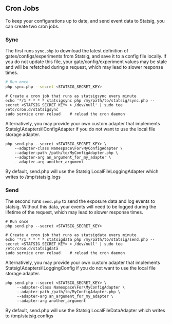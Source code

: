 ## Cron Jobs

To keep your configurations up to date, and send event data to Statsig, you can create two cron jobs.

### Sync

The first runs `sync.php` to download the latest definition of gates/configs/experiments from Statsig, and save it to a config file locally.
If you do not update this file, your gate/config/experiment values may be stale and will be refetched during a request, which may lead to slower response times.

```sh
# Run once
php sync.php --secret <STATSIG_SECRET_KEY>
```

```shell
# Create a cron job that runs as statsigsync every minute
echo '*/1 * * * * statsigsync php /my/path/to/statsig/sync.php --secret <STATSIG_SECRET_KEY> > /dev/null' | sudo tee /etc/cron.d/statsigsync
sudo service cron reload    # reload the cron daemon
```

Alternatively, you may provide your own custom adapter that implements Statsig\Adapters\IConfigAdapter if you do not want to use the local file storage adapter.

```shell
php send.php --secret <STATSIG_SECRET_KEY> \
    --adapter-class Namespace\For\MyConfigAdapter \
    --adapter-path /path/to/MyConfigAdapter.php \
    --adapter-arg an_argument_for_my_adapter \
    --adapter-arg another_argument
```

By default, send.php will use the Statsig LocalFileLoggingAdapter which writes to /tmp/statsig.logs

### Send

The second runs `send.php` to send the exposure data and log events to statsig. Without this data, your events will need to be logged during the lifetime of the request, which may lead to slower response times.

```shell
# Run once
php send.php --secret <STATSIG_SECRET_KEY>
```

```shell
# Create a cron job that runs as statsigdata every minute
echo '*/1 * * * * statsigdata php /my/path/to/statsig/send.php --secret <STATSIG_SECRET_KEY> > /dev/null' | sudo tee /etc/cron.d/statsigdata
sudo service cron reload    # reload the cron daemon
```

Alternatively, you may provide your own custom adapter that implements Statsig\Adapters\ILoggingConfig if you do not want to use the local file storage adapter.

```shell
php send.php --secret <STATSIG_SECRET_KEY> \
     --adapter-class Namespace\For\MyConfigAdapter \
     --adapter-path /path/to/MyConfigAdapter.php \
     --adapter-arg an_argument_for_my_adapter \
     --adapter-arg another_argument
```

By default, send.php will use the Statsig LocalFileDataAdapter which writes to /tmp/statsig.configs
